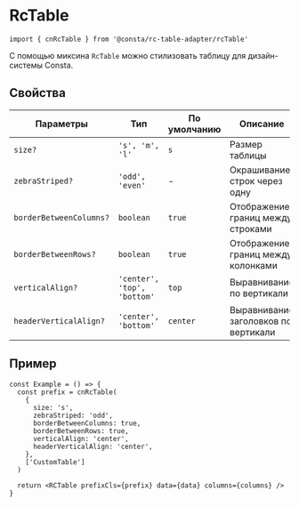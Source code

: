 
<Meta title="Utils/RcTable" id="RcTable" />

# RcTable

```tsx
import { cnRcTable } from '@consta/rc-table-adapter/rcTable'
```

С помощью миксина `RcTable` можно стилизовать таблицу для дизайн-системы Consta.

## Свойства

| Параметры               | Тип                         | По умолчанию | Описание                             |
| ----------------------- | --------------------------- | ------------ | ------------------------------------ |
| `size?`                 | `'s', 'm', 'l'`             | `s`          | Размер таблицы                       |
| `zebraStriped?`         | `'odd', 'even'`             | -            | Окрашивание строк через одну         |
| `borderBetweenColumns?` | `boolean`                   | `true`       | Отображение границ между строками    |
| `borderBetweenRows?`    | `boolean`                   | `true`       | Отображение границ между колонками   |
| `verticalAlign?`        | `'center', 'top', 'bottom'` | `top`        | Выравнивание по вертикали            |
| `headerVerticalAlign?`  | `'center', 'bottom'`        | `center`     | Выравнивание заголовков по вертикали |

## Пример

```tsx
const Example = () => {
  const prefix = cnRcTable(
    {
      size: 's',
      zebraStriped: 'odd',
      borderBetweenColumns: true,
      borderBetweenRows: true,
      verticalAlign: 'center',
      headerVerticalAlign: 'center',
    },
    ['CustomTable']
  )

  return <RCTable prefixCls={prefix} data={data} columns={columns} />
}
```

<RcTableExample />
